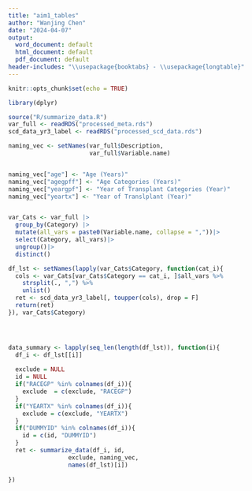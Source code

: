 ```yaml
---
title: "aim1_tables"
author: "Wanjing Chen"
date: "2024-04-07"
output:
  word_document: default
  html_document: default
  pdf_document: default
header-includes: "\\usepackage{booktabs} - \\usepackage{longtable}"
---
```


```r
knitr::opts_chunk$set(echo = TRUE)
```


```r
library(dplyr)
```


```r
source("R/summarize_data.R")
var_full <- readRDS("processed_meta.rds")
scd_data_yr3_label <- readRDS("processed_scd_data.rds")
```



```r
naming_vec <- setNames(var_full$Description, 
                       var_full$Variable.name)


naming_vec["age"] <- "Age (Years)"
naming_vec["agegpff"] <- "Age Categories (Years)"
naming_vec["yeargpf"] <- "Year of Transplant Categories (Year)"
naming_vec["yeartx"] <- "Year of Translplant (Year)"


var_Cats <- var_full |> 
  group_by(Category) |>
  mutate(all_vars = paste0(Variable.name, collapse = ","))|>
  select(Category, all_vars)|>
  ungroup()|>
  distinct()

df_lst <- setNames(lapply(var_Cats$Category, function(cat_i){
  cols <- var_Cats[var_Cats$Category == cat_i, ]$all_vars %>%
    strsplit(., ",") %>%
    unlist()
  ret <- scd_data_yr3_label[, toupper(cols), drop = F]
  return(ret)
}), var_Cats$Category)




data_summary <- lapply(seq_len(length(df_lst)), function(i){
  df_i <- df_lst[[i]]
  
  exclude = NULL
  id = NULL
  if("RACEGP" %in% colnames(df_i)){
    exclude  = c(exclude, "RACEGP")
  }
  if("YEARTX" %in% colnames(df_i)){
    exclude = c(exclude, "YEARTX")
  }
  if("DUMMYID" %in% colnames(df_i)){
    id = c(id, "DUMMYID")
  }
  ret <- summarize_data(df_i, id, 
                 exclude, naming_vec, 
                 names(df_lst)[i])
  
})


```
